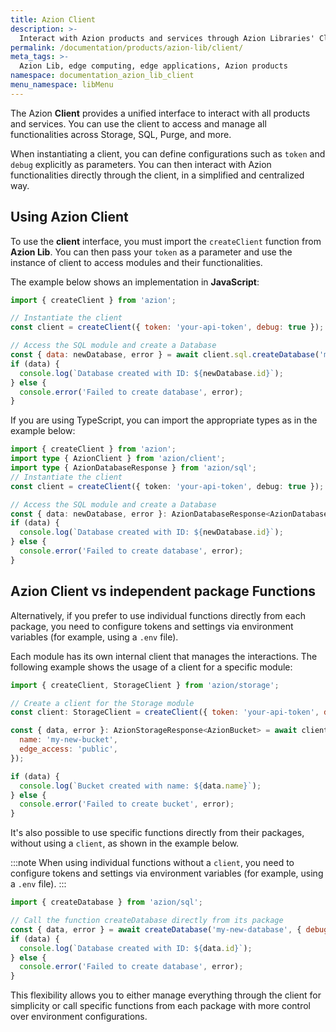 ```yaml
---
title: Azion Client
description: >-
  Interact with Azion products and services through Azion Libraries' Client interface.
permalink: /documentation/products/azion-lib/client/
meta_tags: >-
  Azion Lib, edge computing, edge applications, Azion products
namespace: documentation_azion_lib_client
menu_namespace: libMenu
---
```



The Azion **Client** provides a unified interface to interact with all products and services. You can use the client to access and manage all functionalities across Storage, SQL, Purge, and more. 

When instantiating a client, you can define configurations such as `token` and `debug` explicitly as parameters. You can then interact with Azion functionalities directly through the client, in a simplified and centralized way.

## Using Azion Client

To use the **client** interface, you must import the `createClient` function from **Azion Lib**. You can then pass your `token` as a parameter and use the instance of client to access modules and their functionalities.

The example below shows an implementation in **JavaScript**:

```js
import { createClient } from 'azion';

// Instantiate the client
const client = createClient({ token: 'your-api-token', debug: true });

// Access the SQL module and create a Database
const { data: newDatabase, error } = await client.sql.createDatabase('my-new-database');
if (data) {
  console.log(`Database created with ID: ${newDatabase.id}`);
} else {
  console.error('Failed to create database', error);
}
```

If you are using TypeScript, you can import the appropriate types as in the example below:

```ts
import { createClient } from 'azion';
import type { AzionClient } from 'azion/client';
import type { AzionDatabaseResponse } from 'azion/sql';
// Instantiate the client
const client = createClient({ token: 'your-api-token', debug: true });

// Access the SQL module and create a Database
const { data: newDatabase, error }: AzionDatabaseResponse<AzionDatabase> = await client.sql.createDatabase('my-new-database');
if (data) {
  console.log(`Database created with ID: ${newDatabase.id}`);
} else {
  console.error('Failed to create database', error);
}
```

## Azion Client vs independent package Functions

Alternatively, if you prefer to use individual functions directly from each package, you need to configure tokens and settings via environment variables (for example, using a `.env` file). 

Each module has its own internal client that manages the interactions. The following example shows the usage of a client for a specific module:

```js
import { createClient, StorageClient } from 'azion/storage';

// Create a client for the Storage module
const client: StorageClient = createClient({ token: 'your-api-token', debug: true });

const { data, error }: AzionStorageResponse<AzionBucket> = await client.createBucket({
  name: 'my-new-bucket',
  edge_access: 'public',
});

if (data) {
  console.log(`Bucket created with name: ${data.name}`);
} else {
  console.error('Failed to create bucket', error);
}
```

It's also possible to use specific functions directly from their packages, without using a `client`, as shown in the example below.

:::note
When using individual functions without a `client`, you need to configure tokens and settings via environment variables (for example, using a `.env` file).
:::

```js
import { createDatabase } from 'azion/sql';

// Call the function createDatabase directly from its package
const { data, error } = await createDatabase('my-new-database', { debug: true });
if (data) {
  console.log(`Database created with ID: ${data.id}`);
} else {
  console.error('Failed to create database', error);
}
```

This flexibility allows you to either manage everything through the client for simplicity or call specific functions from each package with more control over environment configurations.
